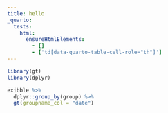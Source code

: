 ```yaml
---
title: hello
_quarto:
  tests:
    html:
      ensureHtmlElements:
        - []
        - ['td[data-quarto-table-cell-role="th"]']
---
```


```r
library(gt)
library(dplyr)

exibble %>%
  dplyr::group_by(group) %>%
  gt(groupname_col = "date")
```